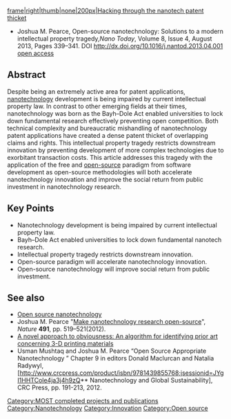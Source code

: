 {{MOST}}
[[image:Nanomess.JPG|frame|right|thumb|none|200px|Hacking through the nanotech patent thicket]]
* Joshua M. Pearce, Open-source nanotechnology: Solutions to a modern intellectual property tragedy,''Nano Today'', Volume 8, Issue 4, August 2013, Pages 339–341. DOI http://dx.doi.org/10.1016/j.nantod.2013.04.001 [http://www.academia.edu/4394268/Open-Source_Nanotechnology_Solutions_to_a_Modern_Intellectual_Property_Tragedy open access]

==Abstract==
Despite being an extremely active area for patent applications, [[nanotechnology]] development is being impaired by current intellectual property law. In contrast to other emerging fields at their times, nanotechnology was born as the Bayh–Dole Act enabled universities to lock down fundamental research effectively preventing open competition. Both technical complexity and bureaucratic mishandling of nanotechnology patent applications have created a dense patent thicket of overlapping claims and rights. This intellectual property tragedy restricts downstream innovation by preventing development of more complex technologies due to exorbitant transaction costs. This article addresses this tragedy with the application of the free and [[open-source]] paradigm from software development as open-source methodologies will both accelerate nanotechnology innovation and improve the social return from public investment in nanotechnology research.

==Key Points==
* Nanotechnology development is being impaired by current intellectual property law.
* Bayh–Dole Act enabled universities to lock down fundamental nanotech research.
* Intellectual property tragedy restricts downstream innovation.
* Open-source paradigm will accelerate nanotechnology innovation.
* Open-source nanotechnology will improve social return from public investment.

==See also==
* [[Open source nanotechnology]]
* Joshua M. Pearce "[http://dx.doi.org/10.1038/491519a Make nanotechnology research open-source]", ''Nature'' '''491''', pp. 519–521(2012).
* [[A novel approach to obviousness: An algorithm for identifying prior art concerning 3-D printing materials]]
* Usman Mushtaq and Joshua M. Pearce “Open Source Appropriate Nanotechnology ” Chapter 9 in editors Donald Maclurcan and Natalia Radywyl, [http://www.crcpress.com/product/isbn/9781439855768;jsessionid=JYgI1HHTCole4ja3j4h9zQ** Nanotechnology and Global Sustainability], CRC Press, pp. 191-213, 2012.

[[Category:MOST completed projects and publications]]
[[Category:Nanotechnology]]
[[Category:Innovation]]
[[Category:Open source]]